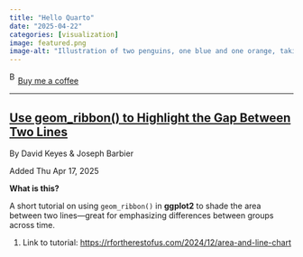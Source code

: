 ```yaml
---
title: "Hello Quarto"
date: "2025-04-22"
categories: [visualization]
image: featured.png
image-alt: "Illustration of two penguins, one blue and one orange, taking a selfie with a selfie stick. The moon in the background looks like the Quarto logo."
---
```



<link href="https://fonts.googleapis.com/css?family=Cookie" rel="stylesheet"><a class="bmc-button" target="_blank" href="https://www.buymeacoffee.com/JoscelinRocha">![Buy me a coffee](https://cdn.buymeacoffee.com/buttons/bmc-new-btn-logo.svg){alt="Buy me a coffee" width="15" height="21"}Buy me a coffee</a>

------------------------------------------------------------------------


## [Use geom_ribbon() to Highlight the Gap Between Two Lines](https://rfortherestofus.com/2024/12/area-and-line-chart)

By David Keyes & Joseph Barbier

Added Thu Apr 17, 2025

**What is this?**

A short tutorial on using `geom_ribbon()` in **ggplot2** to shade the area between two lines—great for emphasizing differences between groups across time.

1.  Link to tutorial: <https://rfortherestofus.com/2024/12/area-and-line-chart>